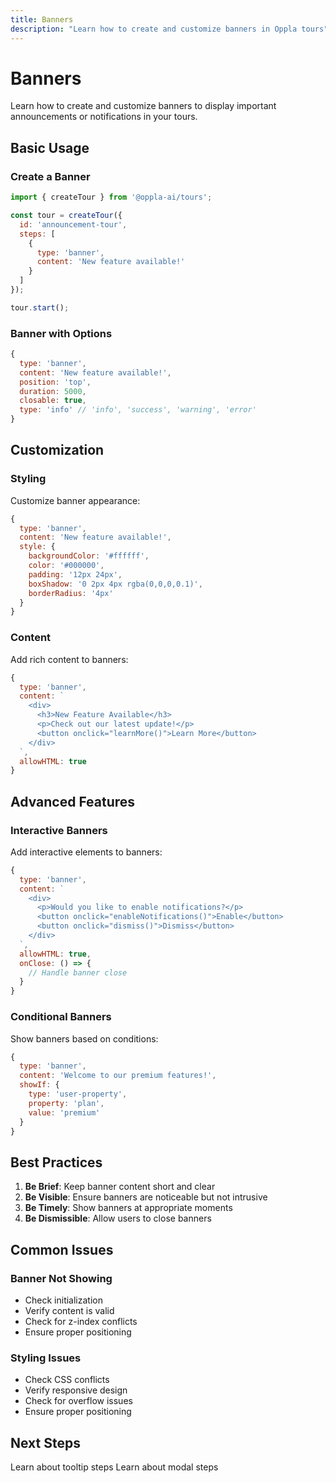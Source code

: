 ```yaml
---
title: Banners
description: "Learn how to create and customize banners in Oppla tours"
---
```


# Banners

Learn how to create and customize banners to display important announcements or notifications in your tours.

## Basic Usage

### Create a Banner

```javascript
import { createTour } from '@oppla-ai/tours';

const tour = createTour({
  id: 'announcement-tour',
  steps: [
    {
      type: 'banner',
      content: 'New feature available!'
    }
  ]
});

tour.start();
```

### Banner with Options

```javascript
{
  type: 'banner',
  content: 'New feature available!',
  position: 'top',
  duration: 5000,
  closable: true,
  type: 'info' // 'info', 'success', 'warning', 'error'
}
```

## Customization

### Styling

Customize banner appearance:

```javascript
{
  type: 'banner',
  content: 'New feature available!',
  style: {
    backgroundColor: '#ffffff',
    color: '#000000',
    padding: '12px 24px',
    boxShadow: '0 2px 4px rgba(0,0,0,0.1)',
    borderRadius: '4px'
  }
}
```

### Content

Add rich content to banners:

```javascript
{
  type: 'banner',
  content: `
    <div>
      <h3>New Feature Available</h3>
      <p>Check out our latest update!</p>
      <button onclick="learnMore()">Learn More</button>
    </div>
  `,
  allowHTML: true
}
```

## Advanced Features

### Interactive Banners

Add interactive elements to banners:

```javascript
{
  type: 'banner',
  content: `
    <div>
      <p>Would you like to enable notifications?</p>
      <button onclick="enableNotifications()">Enable</button>
      <button onclick="dismiss()">Dismiss</button>
    </div>
  `,
  allowHTML: true,
  onClose: () => {
    // Handle banner close
  }
}
```

### Conditional Banners

Show banners based on conditions:

```javascript
{
  type: 'banner',
  content: 'Welcome to our premium features!',
  showIf: {
    type: 'user-property',
    property: 'plan',
    value: 'premium'
  }
}
```

## Best Practices

1. **Be Brief**: Keep banner content short and clear
2. **Be Visible**: Ensure banners are noticeable but not intrusive
3. **Be Timely**: Show banners at appropriate moments
4. **Be Dismissible**: Allow users to close banners

## Common Issues

### Banner Not Showing

- Check initialization
- Verify content is valid
- Check for z-index conflicts
- Ensure proper positioning

### Styling Issues

- Check CSS conflicts
- Verify responsive design
- Check for overflow issues
- Ensure proper positioning

## Next Steps

<CardGroup cols={2}>
  <Card
    title="Tooltips"
    icon="comment"
    href="/tours/tooltip"
  >
    Learn about tooltip steps
  </Card>
  <Card
    title="Modals"
    icon="window-maximize"
    href="/tours/modal"
  >
    Learn about modal steps
  </Card>
</CardGroup> 